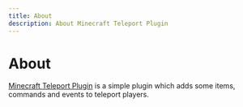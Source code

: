 ```yaml
---
title: About
description: About Minecraft Teleport Plugin
---
```


# About

[Minecraft Teleport Plugin](https://github.com/r4ai/MinecraftTeleportPlugin) is a simple plugin which adds some items, commands and events to teleport players.
